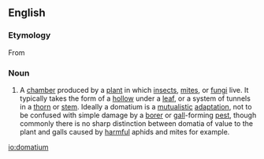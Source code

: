 ==English==

===Etymology===
From {{etyl|grc|en}}

===Noun===
{{en-noun|pl=domatia}}

# {{context|entomology|botany}} A [[chamber]] produced by a [[plant]] in which [[insect]]s, [[mite]]s, or [[fungus|fungi]] live. It typically takes the form of a [[hollow]] under a [[leaf]], or a system of tunnels in a [[thorn]] or [[stem]]. Ideally a domatium is a [[mutualistic]] [[adaptation]], not to be confused with simple damage by a [[borer]] or [[gall]]-forming [[pest]], though commonly there is no sharp distinction between domatia of value to the plant and galls caused by [[harmful]] aphids and mites for example.

[[io:domatium]]
